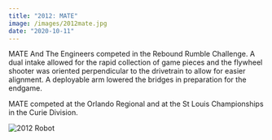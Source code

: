 ```yaml
---
title: "2012: MATE"
image: /images/2012mate.jpg
date: "2020-10-11"
---
```


MATE And The Engineers competed in the Rebound Rumble Challenge. A dual intake allowed for the rapid collection of game pieces and the flywheel shooter was oriented perpendicular to the drivetrain to allow for easier alignment. A deployable arm lowered the bridges in preparation for the endgame.

MATE competed at the Orlando Regional and at the St Louis Championships in the Curie Division.

![2012 Robot](./robot2012.png)
